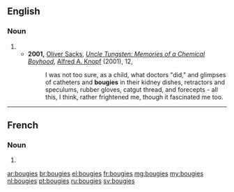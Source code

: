 ==English==

===Noun===
{{head|en|plural}}

# {{plural of|bougie|lang=en|nocat=1}}
#* '''2001,''' [[w:Oliver Sacks|Oliver Sacks]], ''[[w:Uncle Tungsten: Memories of a Chemical Boyhood|Uncle Tungsten: Memories of a Chemical Boyhood]]'', [[w:Alfred A. Knopf|Alfred A. Knopf]] (2001), 12,
#*: I was not too sure, as a child, what doctors "did," and glimpses of catheters and '''bougies''' in their kidney dishes, retractors and speculums, rubber gloves, catgut thread, and forecepts - all this, I think, rather frightened me, though it fascinated me too.

----

==French==

===Noun===
{{head|fr|plural}} {{f-p}}

# {{plural of|bougie|lang=fr|nocat=1}}

[[ar:bougies]]
[[br:bougies]]
[[el:bougies]]
[[fr:bougies]]
[[mg:bougies]]
[[my:bougies]]
[[nl:bougies]]
[[pt:bougies]]
[[ru:bougies]]
[[sv:bougies]]